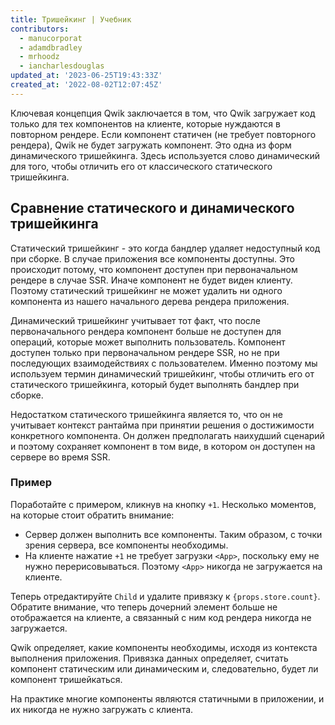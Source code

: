 ```yaml
---
title: Тришейкинг | Учебник
contributors:
  - manucorporat
  - adamdbradley
  - mrhoodz
  - iancharlesdouglas
updated_at: '2023-06-25T19:43:33Z'
created_at: '2022-08-02T12:07:45Z'
---
```


Ключевая концепция Qwik заключается в том, что Qwik загружает код только для тех компонентов на клиенте, которые нуждаются в повторном рендере. Если компонент статичен (не требует повторного рендера), Qwik не будет загружать компонент. Это одна из форм динамического тришейкинга. Здесь используется слово динамический для того, чтобы отличить его от классического статического тришейкинга.

## Сравнение статического и динамического тришейкинга

Статический тришейкинг - это когда бандлер удаляет недоступный код при сборке. В случае приложения все компоненты доступны. Это происходит потому, что компонент доступен при первоначальном рендере в случае SSR. Иначе компонент не будет виден клиенту. Поэтому статический тришейкинг не может удалить ни одного компонента из нашего начального дерева рендера приложения.

Динамический тришейкинг учитывает тот факт, что после первоначального рендера компонент больше не доступен для операций, которые может выполнить пользователь. Компонент доступен только при первоначальном рендере SSR, но не при последующих взаимодействиях с пользователем. Именно поэтому мы используем термин динамический тришейкинг, чтобы отличить его от статического тришейкинга, который будет выполнять бандлер при сборке.

Недостатком статического тришейкинга является то, что он не учитывает контекст рантайма при принятии решения о достижимости конкретного компонента. Он должен предполагать наихудший сценарий и поэтому сохраняет компонент в том виде, в котором он доступен на сервере во время SSR.

### Пример

Поработайте с примером, кликнув на кнопку `+1`. Несколько моментов, на которые стоит обратить внимание:

- Сервер должен выполнить все компоненты. Таким образом, с точки зрения сервера, все компоненты необходимы.
- На клиенте нажатие `+1` не требует загрузки `<App>`, поскольку ему не нужно перерисовываться. Поэтому `<App>` никогда не загружается на клиенте.

Теперь отредактируйте `Child` и удалите привязку к `{props.store.count}`. Обратите внимание, что теперь дочерний элемент больше не отображается на клиенте, а связанный с ним код рендера никогда не загружается.

Qwik определяет, какие компоненты необходимы, исходя из контекста выполнения приложения. Привязка данных определяет, считать компонент статическим или динамическим и, следовательно, будет ли компонент тришейкаться.

На практике многие компоненты являются статичными в приложении, и их никогда не нужно загружать с клиента.
